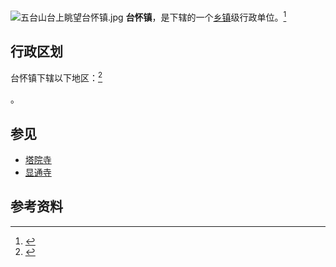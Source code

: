 {{中国乡级行政区|14/09/22/101/000}}
[[File:五台山台上眺望台怀镇.jpg|thumb]]
'''台怀镇'''，是{{PRC admin/fullname|14/09/22/101/000|3}}下辖的一个[[乡镇|乡镇]]级行政单位。<ref>{{PRC admin/ref sgc|{{PRC admin/parent|14/09/22/101/000}}}}</ref>

== 行政区划 ==

台怀镇下辖以下地区：<ref>{{PRC admin/ref sgc|14/09/22/101/000}}</ref>

{{PRC admin/children|14/09/22/101/000}}。

== 参见 ==
* [[塔院寺|塔院寺]]
* [[显通寺|显通寺]]

== 参考资料 ==

{{reflist}}

{{行政区划小作品}}
{{PRC admin/navcat|14/09/22/101/000}}